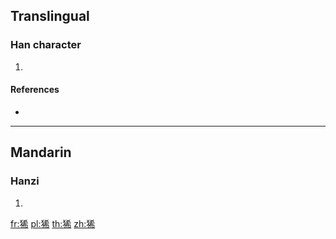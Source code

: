 ==Translingual==

===Han character===
{{Han char|rn=94|rad=犬|as=07|sn=10|four=44227|canj=KHKKB}}

# {{defn|Han|sort=犬07}}

====References====
* {{Han ref|kx=0711.190|dkj=20416|dj=1123.190|hdz=21349.130|uh=72F6|ud=29430|bh=D2A7|bd=53927}}

----

==Mandarin==

===Hanzi===
{{cmn-hanzi|pin=[[xǐ]] ([[xi3]])|wg=hsi<sup>3</sup>}}

# {{defn|lang=cmn|sort=犬07}}

[[fr:狶]]
[[pl:狶]]
[[th:狶]]
[[zh:狶]]